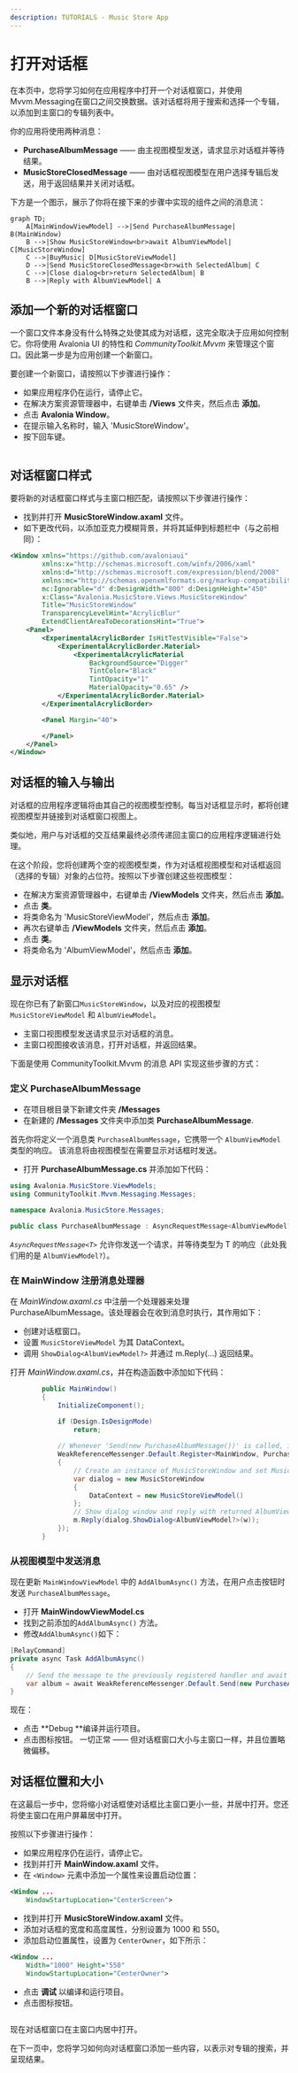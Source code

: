 ```yaml
---
description: TUTORIALS - Music Store App
---
```



# 打开对话框

在本页中，您将学习如何在应用程序中打开一个对话框窗口，并使用 Mvvm.Messaging在窗口之间交换数据。该对话框将用于搜索和选择一个专辑，以添加到主窗口的专辑列表中。

你的应用将使用两种消息：

- **PurchaseAlbumMessage** —— 由主视图模型发送，请求显示对话框并等待结果。
- **MusicStoreClosedMessage** —— 由对话框视图模型在用户选择专辑后发送，用于返回结果并关闭对话框。

下方是一个图示，展示了你将在接下来的步骤中实现的组件之间的消息流：

```mermaid
graph TD;
    A[MainWindowViewModel] -->|Send PurchaseAlbumMessage| B(MainWindow)
    B -->|Show MusicStoreWindow<br>await AlbumViewModel| C[MusicStoreWindow]
    C -->|BuyMusic| D[MusicStoreViewModel]
    D -->|Send MusicStoreClosedMessage<br>with SelectedAlbum| C
    C -->|Close dialog<br>return SelectedAlbum| B
    B -->|Reply with AlbumViewModel| A
```

## 添加一个新的对话框窗口

一个窗口文件本身没有什么特殊之处使其成为对话框，这完全取决于应用如何控制它。你将使用 Avalonia UI 的特性和 *CommunityToolkit.Mvvm* 来管理这个窗口。因此第一步是为应用创建一个新窗口。

要创建一个新窗口，请按照以下步骤进行操作：

- 如果应用程序仍在运行，请停止它。
- 在解决方案资源管理器中，右键单击 **/Views** 文件夹，然后点击 **添加**。
- 点击 **Avalonia Window**。
- 在提示输入名称时，输入 'MusicStoreWindow'。
- 按下回车键。

<p><img className="image-medium-zoom" src={MusicStoreAddWindowScreenshot} alt="" /></p>

## 对话框窗口样式

要将新的对话框窗口样式与主窗口相匹配，请按照以下步骤进行操作：

- 找到并打开 **MusicStoreWindow.axaml** 文件。
- 如下更改代码，以添加亚克力模糊背景，并将其延伸到标题栏中（与之前相同）：

```xml
<Window xmlns="https://github.com/avaloniaui"
        xmlns:x="http://schemas.microsoft.com/winfx/2006/xaml"
        xmlns:d="http://schemas.microsoft.com/expression/blend/2008"
        xmlns:mc="http://schemas.openxmlformats.org/markup-compatibility/2006"
        mc:Ignorable="d" d:DesignWidth="800" d:DesignHeight="450"
        x:Class="Avalonia.MusicStore.Views.MusicStoreWindow"
        Title="MusicStoreWindow"
        TransparencyLevelHint="AcrylicBlur"
        ExtendClientAreaToDecorationsHint="True">
    <Panel>
        <ExperimentalAcrylicBorder IsHitTestVisible="False">
            <ExperimentalAcrylicBorder.Material>
                <ExperimentalAcrylicMaterial
                    BackgroundSource="Digger"
                    TintColor="Black"
                    TintOpacity="1"
                    MaterialOpacity="0.65" />
            </ExperimentalAcrylicBorder.Material>
        </ExperimentalAcrylicBorder>

        <Panel Margin="40">

        </Panel>
    </Panel>
</Window>
```

## 对话框的输入与输出

对话框的应用程序逻辑将由其自己的视图模型控制。每当对话框显示时，都将创建视图模型并链接到对话框窗口视图上。

类似地，用户与对话框的交互结果最终必须传递回主窗口的应用程序逻辑进行处理。

在这个阶段，您将创建两个空的视图模型类，作为对话框视图模型和对话框返回（选择的专辑）对象的占位符。按照以下步骤创建这些视图模型：

- 在解决方案资源管理器中，右键单击 **/ViewModels** 文件夹，然后点击 **添加**。
- 点击 **类**。
- 将类命名为 'MusicStoreViewModel'，然后点击 **添加**。
- 再次右键单击 **/ViewModels** 文件夹，然后点击 **添加**。
- 点击 **类**。
- 将类命名为 'AlbumViewModel'，然后点击 **添加**。

## 显示对话框

现在你已有了新窗口`MusicStoreWindow`，以及对应的视图模型 `MusicStoreViewModel` 和 `AlbumViewModel`。

* 主窗口视图模型发送请求显示对话框的消息。
* 主窗口视图接收该消息，打开对话框，并返回结果。

下面是使用 CommunityToolkit.Mvvm 的消息 API 实现这些步骤的方式：
### 定义 PurchaseAlbumMessage
- 在项目根目录下新建文件夹 **/Messages** 
- 在新建的 **/Messages** 文件夹中添加类 **PurchaseAlbumMessage**.

首先你将定义一个消息类 `PurchaseAlbumMessage`，它携带一个 `AlbumViewModel` 类型的响应。
该消息将由视图模型在需要显示对话框时发送。

- 打开 **PurchaseAlbumMessage.cs** 并添加如下代码：

```csharp
using Avalonia.MusicStore.ViewModels;
using CommunityToolkit.Mvvm.Messaging.Messages;

namespace Avalonia.MusicStore.Messages;

public class PurchaseAlbumMessage : AsyncRequestMessage<AlbumViewModel?>;

```
_`AsyncRequestMessage<T>`_ 允许你发送一个请求，并等待类型为 T 的响应（此处我们用的是 `AlbumViewModel?`）。

### 在 MainWindow 注册消息处理器
在 _MainWindow.axaml.cs_ 中注册一个处理器来处理 PurchaseAlbumMessage。该处理器会在收到消息时执行，其作用如下：

- 创建对话框窗口。
- 设置 `MusicStoreViewModel` 为其 DataContext。
- 调用 `ShowDialog<AlbumViewModel?>` 并通过 m.Reply(...) 返回结果。

打开 _MainWindow.axaml.cs_，并在构造函数中添加如下代码：
```csharp
        public MainWindow()
        {
            InitializeComponent();

            if (Design.IsDesignMode)
                return;
            
            // Whenever 'Send(new PurchaseAlbumMessage())' is called, invoke this callback on the MainWindow instance:
            WeakReferenceMessenger.Default.Register<MainWindow, PurchaseAlbumMessage>(this, static (w, m) =>
            {
                // Create an instance of MusicStoreWindow and set MusicStoreViewModel as its DataContext.
                var dialog = new MusicStoreWindow
                {
                    DataContext = new MusicStoreViewModel()
                };
                // Show dialog window and reply with returned AlbumViewModel or null when the dialog is closed.
                m.Reply(dialog.ShowDialog<AlbumViewModel?>(w));
            });
        }
```
### 从视图模型中发送消息
现在更新 `MainWindowViewModel` 中的 `AddAlbumAsync()` 方法，在用户点击按钮时发送 `PurchaseAlbumMessage`。
- 打开 **MainWindowViewModel.cs**
- 找到之前添加的`AddAlbumAsync()` 方法。
- 修改`AddAlbumAsync()`如下：
```csharp
[RelayCommand]
private async Task AddAlbumAsync()
{
    // Send the message to the previously registered handler and await the selected album
    var album = await WeakReferenceMessenger.Default.Send(new PurchaseAlbumMessage());
}
```
现在：
- 点击 **Debug **编译并运行项目。
- 点击图标按钮。
一切正常 —— 但对话框窗口大小与主窗口一样，并且位置略微偏移。



## 对话框位置和大小

在这最后一步中，您将缩小对话框使对话框比主窗口更小一些，并居中打开。您还将使主窗口在用户屏幕居中打开。

按照以下步骤进行操作：

- 如果应用程序仍在运行，请停止它。
- 找到并打开 **MainWindow.axaml** 文件。
- 在 `<Window>` 元素中添加一个属性来设置启动位置：

```xml
<Window ...
    WindowStartupLocation="CenterScreen">
```

- 找到并打开 **MusicStoreWindow.axaml** 文件。
- 添加对话框的宽度和高度属性，分别设置为 1000 和 550。
- 添加启动位置属性，设置为 `CenterOwner`，如下所示：

```xml
<Window ...
    Width="1000" Height="550"
    WindowStartupLocation="CenterOwner">
```

- 点击 **调试** 以编译和运行项目。
- 点击图标按钮。

<p><img className="image-medium-zoom" src={MusicStoreDialogOpenedScreenshot} alt="" /></p>

现在对话框窗口在主窗口内居中打开。

在下一页中，您将学习如何向对话框窗口添加一些内容，以表示对专辑的搜索，并呈现结果。
